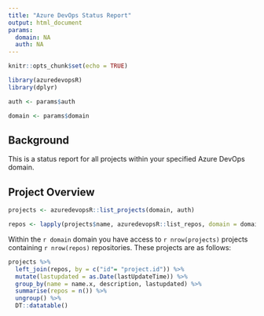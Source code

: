 ```yaml
---
title: "Azure DevOps Status Report"
output: html_document
params:
  domain: NA
  auth: NA
---
```


```r
knitr::opts_chunk$set(echo = TRUE)

library(azuredevopsR)
library(dplyr)

auth <- params$auth

domain <- params$domain

```

## Background

This is a status report for all projects within your specified Azure DevOps domain.

## Project Overview

```r
projects <- azuredevopsR::list_projects(domain, auth)

repos <- lapply(projects$name, azuredevopsR::list_repos, domain = domain, auth = auth) %>% bind_rows()

```

Within the `r domain` domain you have access to `r nrow(projects)` projects containing `r nrow(repos)` repositories. These projects are as follows:

```r
projects %>%
  left_join(repos, by = c("id"= "project.id")) %>%
  mutate(lastupdated = as.Date(lastUpdateTime)) %>%
  group_by(name = name.x, description, lastupdated) %>%
  summarise(repos = n()) %>%
  ungroup() %>%
  DT::datatable()
```
